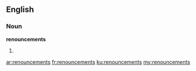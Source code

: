 ==English==

===Noun===
'''renouncements'''

# {{plural of|[[renouncement]]}}

[[ar:renouncements]]
[[fr:renouncements]]
[[ku:renouncements]]
[[my:renouncements]]